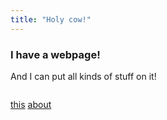 ```yaml
---
title: "Holy cow!"
---
```


### I have a webpage!

And I can put all kinds of stuff on it!

```r

```

[this](google.com)
[about](about.html)
